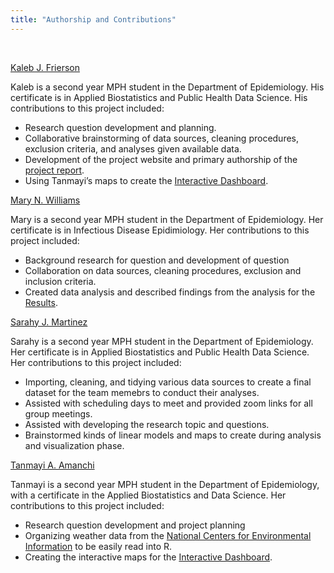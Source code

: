 ```yaml
---
title: "Authorship and Contributions"
---
```


<br>

[Kaleb J. Frierson](https://kjf2152cumc.github.io/kfrierson.github.io/)

Kaleb is a second year MPH student in the Department of Epidemiology. His certificate is in Applied Biostatistics and Public Health Data Science. His contributions to this project included:

- Research question development and planning. 
- Collaborative brainstorming of data sources, cleaning procedures, exclusion criteria, and analyses given available data. 
- Development of the project website and primary authorship of the [project report](https://kjf2152cumc.github.io/nyslymedisease.github.io/project_report.html). 
- Using Tanmayi's maps to create the [Interactive Dashboard](https://kjf2152cumc.github.io/nyslymedisease.github.io/dashboard.html). 

[Mary N. Williams](https://www.linkedin.com/in/mary-williams106?utm_source=share&utm_campaign=share_via&utm_content=profile&utm_medium=ios_app)

Mary is a second year MPH student in the Department of Epidemiology. Her certificate is in Infectious Disease Epidimiology. Her contributions to this project included:

- Background research for question and development of question
- Collaboration on data sources, cleaning procedures, exclusion and inclusion criteria. 
- Created data analysis and described findings from the analysis for the [Results](https://kjf2152cumc.github.io/nyslymedisease.github.io/project_report.html). 

[Sarahy J. Martinez](https://www.linkedin.com/in/sarahy-martinez?utm_source=share&utm_campaign=share_via&utm_content=profile&utm_medium=ios_app)

Sarahy is a second year MPH student in the Department of Epidemiology. Her certificate is in Applied Biostatistics and Public Health Data Science. Her contributions to this project included: 

- Importing, cleaning, and tidying various data sources to create a final dataset for the team memebrs to conduct their analyses. 
- Assisted with scheduling days to meet and provided zoom links for all group meetings. 
- Assisted with developing the research topic and questions. 
- Brainstormed kinds of linear models and maps to create during analysis and visualization phase. 

[Tanmayi A. Amanchi](https://www.linkedin.com/in/tanmayi-amanchi-7895371b5?utm_source=share&utm_campaign=share_via&utm_content=profile&utm_medium=ios_app) 

Tanmayi is a second year MPH student in the Department of Epidemiology, with a certificate in the Applied Biostatistics and Data Science. Her contributions to this project included:

- Research question development and project planning
- Organizing weather data from the [National Centers for Environmental Information](https://data.pnj.com/weather-data/new-york/36/1976-03-01/) to be easily read into R.
- Creating the interactive maps for the [Interactive Dashboard](https://kjf2152cumc.github.io/nyslymedisease.github.io/dashboard.html). 